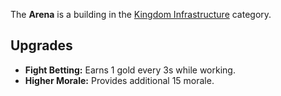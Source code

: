 {{Infobox building
| name = Arena
| image = [[File:Arena.png]]
| category = Kingdom Infrastructure
| cycle = N/A
| capacity = N/A
| build_cost = 300 [[Wood]]
| description = Provides 25 morale while active. Multiple arenas do not stack.
}}

The '''Arena''' is a building in the [[Kingdom Infrastructure]] category.

== Upgrades ==
* '''Fight Betting:''' Earns 1 gold every 3s while working.
* '''Higher Morale:''' Provides additional 15 morale.